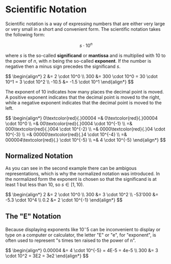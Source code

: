 
# Scientific Notation

Scientific notation is a way of expressing numbers that are either very large or very small in a short and convenient
form. The scientific notation takes the following form:

$$
s \cdot 10^n
$$

where $s$ is the so-called **significand** or **mantissa** and is multiplied with 10 to the power of $n$, with $n$ being the so-called **exponent**. If the
number is negative then a minus sign precedes the significand $s$.

<Callout type="example">
$$
\begin{align*}
2 &= 2 \cdot 10^0 \\
300 &= 300 \cdot 10^0 = 30 \cdot 10^1 = 3 \cdot 10^2 \\
-10.5 &= -1.5 \cdot 10^1
\end{align*}
$$
</Callout>

The exponent of 10 indicates how many places the decimal point is moved. A positive exponent indicates that the decimal point is moved to the right, while a 
negative exponent indicates that the decimal point is moved to the left.

<Callout type="example">
$$
\begin{align*}
0\textcolor{red}{.}00004 =& 0\textcolor{red}{.}00004 \cdot 10^0 \\
=& 00\textcolor{red}{.}0004 \cdot 10^{-1} \\
=& 000\textcolor{red}{.}004 \cdot 10^{-2} \\
=& 0000\textcolor{red}{.}04 \cdot 10^{-3} \\
=& 00000\textcolor{red}{.}4 \cdot 10^{-4} \\
=& 000004\textcolor{red}{.} \cdot 10^{-5} \\
=& 4 \cdot 10^{-5}
\end{align*}
$$
</Callout>

## Normalized Notation

As you can see in the second example there can be ambigous representations, which is why the normalized notation was introduced.
In the normalized form the exponent is chosen so that the significand is at least 1 but less than 10, so $s \in [1,10)$.

<Callout type="example">
$$
\begin{align*}
2 &= 2 \cdot 10^0 \\
300 &= 3 \cdot 10^2 \\
-53'000 &= -5.3 \cdot 10^4 \\
0.2 &= 2 \cdot 10^{-1}
\end{align*}
$$
</Callout>

## The "E" Notation

Because displaying exponents like $10^-5$ can be inconvenient to display or type on a computer or calculator, the letter "E" or "e", for "exponent", 
is often used to represent "s times ten raised to the power of n".

<Callout type="example">
$$
\begin{align*}
0.00004 &= 4 \cdot 10^{-5} = 4E-5 = 4e-5 \\
300 &= 3 \cdot 10^2 = 3E2 = 3e2
\end{align*}
$$
</Callout>

